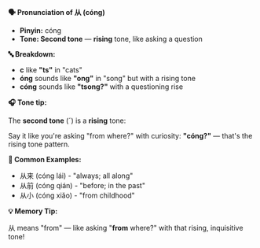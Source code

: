 **🗣️ Pronunciation of 从 (cóng)**

- **Pinyin:** cóng
- **Tone: Second tone** — **rising** tone, like asking a question

**🔤 Breakdown:**

- **c** like **"ts"** in "cats"
- **óng** sounds like **"ong"** in "song" but with a rising tone
- **cóng** sounds like **"tsong?"** with a questioning rise

**🎧 Tone tip:**

The **second tone** (ˊ) is a **rising** tone:

Say it like you're asking "from where?" with curiosity: **"cóng?"** — that's the rising tone
pattern.

**📝 Common Examples:**

- 从来 (cóng lái) - "always; all along"
- 从前 (cóng qián) - "before; in the past"
- 从小 (cóng xiǎo) - "from childhood"

**💡 Memory Tip:**

从 means "from" — like asking "**from** where?" with that rising, inquisitive tone!
